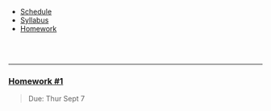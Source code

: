 <ul class="navibar">
  <li><a href="./index.html" class="navibar">Schedule</a></li>
  <li><a href="./syllabus.html" class="navibar" >Syllabus</a></li>
  <li><a href="./homework.html" class="current" >Homework</a></li>
</ul>




<!--- Start Main Page --->
<br>
<br>

-------

<!-- ### Homework \#1  -->
### [Homework \#1](homework/hw1.pdf)
> Due: Thur Sept 7




  